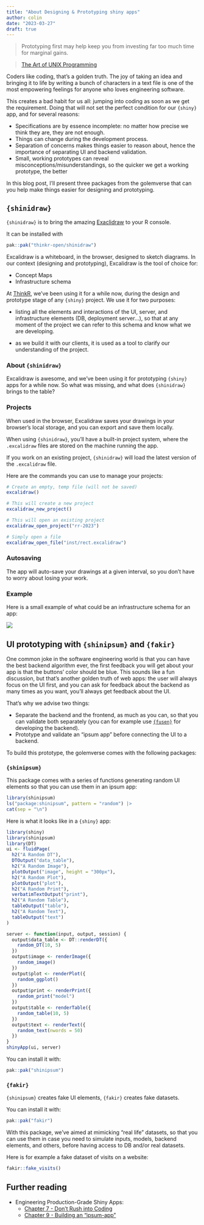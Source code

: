 ```yaml
---
title: "About Designing & Prototyping shiny apps"
author: colin
date: "2023-03-27"
draft: true
---
```


> Prototyping first may help keep you from investing far too much time for marginal gains.

> [The Art of UNIX Programming](http://www.catb.org/~esr/writings/taoup/html/ch01s06.html)

Coders like coding, that's a golden truth.
The joy of taking an idea and bringing it to life by writing a bunch of characters in a text file is one of the most empowering feelings for anyone who loves engineering software.

This creates a bad habit for us all: jumping into coding as soon as we get the requirement.
Doing that will not set the perfect condition for our `{shiny}` app, and for several reasons:

- Specifications are by essence incomplete: no matter how precise we think they are, they are not enough.
- Things can change during the development process.
- Separation of concerns makes things easier to reason about, hence the importance of separating UI and backend validation.
- Small, working prototypes can reveal misconceptions/misunderstandings, so the quicker we get a working prototype, the better

In this blog post, I'll present three packages from the golemverse that can you help make things easier for designing and prototyping.

## `{shinidraw}`

`{shinidraw}` is to bring the amazing [Exaclidraw](https://excalidraw.com/) to your R console.

It can be installed with

```r
pak::pak("thinkr-open/shinidraw")
```

Excalidraw is a whiteboard, in the browser, designed to sketch diagrams.
In our context (designing and prototyping), Excalidraw is the tool of choice for:

- Concept Maps
- Infrastructure schema

At [ThinkR](https://rtask.thinkr.fr/), we've been using it for a while now, during the design and prototype stage of any `{shiny}` project.
We use it for two purposes:

- listing all the elements and interactions of the UI, server, and infrastructure elements (DB, deployment server...), so that at any moment of the project we can refer to this schema and know what we are developing.

- as we build it with our clients, it is used as a tool to clarify our understanding of the project.

### About `{shinidraw}`

Excalidraw is awesome, and we've been using it for prototyping `{shiny}` apps for a while now.
So what was missing, and what does `{shinidraw}` brings to the table?

### Projects

When used in the browser, Excalidraw saves your drawings in your browser's local storage, and you can export and save them locally.

When using `{shinidraw}`, you'll have a built-in project system, where the `.excalidraw` files are stored on the machine running the app.

If you work on an existing project, `{shinidraw}` will load the latest version of the `.excalidraw` file.

Here are the commands you can use to manage your projects:

```r
# Create an empty, temp file (will not be saved)
excalidraw()

# This will create a new project
excalidraw_new_project()

# This will open an existing project
excalidraw_open_project("rr-2023")

# Simply open a file
excalidraw_open_file("inst/rect.excalidraw")
```

### Autosaving

The app will auto-save your drawings at a given interval, so you don't have to worry about losing your work.

### Example

Here is a small example of what could be an infrastructure schema for an app:

![](/img/fake_excalidraw.png)


## UI prototyping with `{shinipsum}` and  `{fakir}`

One common joke in the software engineering world is that you can have the best backend algorithm ever, the first feedback you will get about your app is that the buttons' color should be blue.
This sounds like a fun discussion, but that's another golden truth of web apps: the user will always focus on the UI first, and you can ask for feedback about the backend as many times as you want, you'll always get feedback about the UI.

That's why we advise two things:

- Separate the backend and the frontend, as much as you can, so that you can validate both separately (you can for example use [`{fusen}`](https://thinkr-open.github.io/fusen/) for developing the backend).
- Prototype and validate an "ipsum app" before connecting the UI to a backend.

To build this prototype, the golemverse comes with the following packages:

###  `{shinipsum}`

This package comes with a series of functions generating random UI elements so that you can use them in an ipsum app:

```r
library(shinipsum)
ls("package:shinipsum", pattern = "random") |>
cat(sep = "\n")
```

Here is what it looks like in a `{shiny}` app:

```r
library(shiny)
library(shinipsum)
library(DT)
ui <- fluidPage(
  h2("A Random DT"),
  DTOutput("data_table"),
  h2("A Random Image"),
  plotOutput("image", height = "300px"),
  h2("A Random Plot"),
  plotOutput("plot"),
  h2("A Random Print"),
  verbatimTextOutput("print"),
  h2("A Random Table"),
  tableOutput("table"),
  h2("A Random Text"),
  tableOutput("text")
)

server <- function(input, output, session) {
  output$data_table <- DT::renderDT({
    random_DT(10, 5)
  })
  output$image <- renderImage({
    random_image()
  })
  output$plot <- renderPlot({
    random_ggplot()
  })
  output$print <- renderPrint({
    random_print("model")
  })
  output$table <- renderTable({
    random_table(10, 5)
  })
  output$text <- renderText({
    random_text(nwords = 50)
  })
}
shinyApp(ui, server)
```

You can install it with:

```r
pak::pak("shinipsum")
```

###  `{fakir}`

`{shinipsum}` creates fake UI elements, `{fakir}` creates fake datasets.

You can install it with:

```r
pak::pak("fakir")
```

With this package, we've aimed at mimicking "real life" datasets, so that you can use them in case you need to simulate inputs, models, backend elements, and others, before having access to DB and/or real datasets.

Here is for example a fake dataset of visits on a website:

```r
fakir::fake_visits()
```

## Further reading

+ Engineering Production-Grade Shiny Apps:
  - [Chapter 7 - Don’t Rush into Coding](https://engineering-shiny.org/dont-rush-into-coding.html)
  - [Chapter 9 - Building an "ipsum-app"](https://engineering-shiny.org/building-ispum-app.html)
